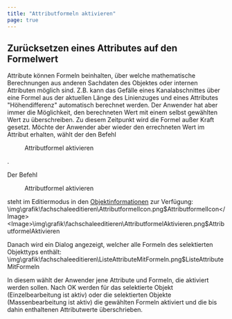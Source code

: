 ```yaml
---
title: "Attributformeln aktivieren"
page: true
---
```

## Zur&#252;cksetzen eines Attributes auf den Formelwert

Attribute k&#246;nnen Formeln beinhalten, &#252;ber welche mathematische Berechnungen aus anderen Sachdaten des Objektes oder internen Attributen m&#246;glich sind. 
Z.B. kann das Gef&#228;lle eines Kanalabschnittes &#252;ber eine Formel aus der aktuellen L&#228;nge des Linienzuges und eines Attributes &quot;H&#246;hendifferenz&quot; automatisch berechnet werden. Der Anwender hat aber immer die M&#246;glichkeit, den berechneten Wert mit einem selbst gew&#228;hlten Wert zu &#252;berschreiben. Zu diesem Zeitpunkt wird die Formel au&#223;er Kraft gesetzt. M&#246;chte der Anwender aber wieder den errechneten Wert im Attribut erhalten, w&#228;hlt der den Befehl  <Menu>Attributformel aktivieren</Menu> .

Der Befehl  <Menu>Attributformel aktivieren</Menu>  steht im Editiermodus in den [Objektinformationen](../objektinformationen/allgemein)
 zur Verf&#252;gung:<Image>\img\grafik\fachschaleeditieren\AttributformelIcon.png$AttributformelIcon</Image><Image>\img\grafik\fachschaleeditieren\AttributformelAktivieren.png$AttributformelAktivieren</Image>

Danach wird ein Dialog angezeigt, welcher alle Formeln des selektierten Objekttyps enth&#228;lt:<Image>\img\grafik\fachschaleeditieren\ListeAttributeMitFormeln.png$ListeAttributeMitFormeln</Image>

In diesem w&#228;hlt der Anwender jene Attribute und Formeln, die aktiviert werden sollen.
Nach  <Border>OK</Border>  werden f&#252;r das selektierte Objekt (Einzelbearbeitung ist aktiv) oder die selektierten Objekte (Massenbearbeitung ist aktiv) die gew&#228;hlten Formeln aktiviert und die bis dahin enthaltenen Attributwerte &#252;berschrieben.





